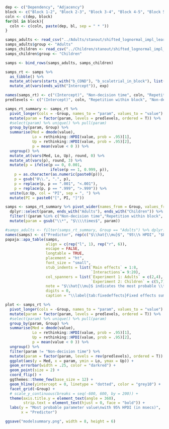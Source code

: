 
```r
dep <- c("Dependency", "Adjacency") 
block <- c("Block 1-2", "Block 2-3", "Block 3-4", "Block 4-5", "Block 5-6", "Block 6-7")
coln <- c(dep, block)
for(bl in block){
  coln <- c(coln, paste(dep, bl, sep = " * "))
}

samps_adults <- read_csv("../Adults/stanout/shifted_lognormal_impl_learning_adults_posterior.csv")
samps_adults$group <- "Adults"
samps_children <- read_csv("../Children/stanout/shifted_lognormal_impl_learning_children_posterior.csv")
samps_children$group <- "Children"

samps <- bind_rows(samps_adults, samps_children)

samps_rt <- samps %>%
  as_tibble() %>%
  mutate_at(vars(starts_with("b_COND"), "b_scaletrial_in_block"), list(~ (exp(b_Intercept + ./4) - exp(b_Intercept)))) %>%
  mutate_at(vars(ends_with("Intercept")), exp)

names(samps_rt) <- c("(Intercept)", "Non-decision time", coln, "Repetition within block", "Group")
predlevels <- c("(Intercept)", coln, "Repetition within block", "Non-decision time")

samps_rt_summary <- samps_rt %>%  
  pivot_longer(cols = -Group, names_to = "param", values_to = "value") %>%
  mutate(param = factor(param, levels = predlevels, ordered = T)) %>%
  #select(param) %>% unique() %>% pull(param)
  group_by(param, Group) %>%
  summarise(Med = dmode(value),
            Lo = rethinking::HPDI(value, prob = .95)[1],
            Up = rethinking::HPDI(value, prob = .95)[2],
            p = mean(value < 0 )) %>%
  ungroup() %>%
  mutate_at(vars(Med, Lo, Up), round, 0) %>%
  mutate_at(vars(p), round, 3) %>%
  mutate(p = ifelse(p == 0, 0.001, 
                    ifelse(p == 1, 0.999, p)),
    p = as.character(as.numeric(paste0(p))),
    p = gsub("0\\.", ".", p),
    p = replace(p, p == ".001", "<.001"),
    p = replace(p, p == ".999", ">.999")) %>%
  unite(Lo:Up, col = "PI", sep = ", ") %>%
  mutate(PI = paste0("[", PI, "]"))


```


```r
samps <- samps_rt_summary %>% pivot_wider(names_from = Group, values_from = Med:p) %>%
  dplyr::select(param, ends_with("Adults"), ends_with("Children")) %>%
  filter(!(param %in% c("Non-decision time","Repetition within block", "(Intercept)"))) %>%
  mutate(param = gsub("\\*", "$\\\\times$", param))

#samps_adults <- filter(samps_rt_summary, Group == "Adults") %>% dplyr::select(-Group)
names(samps) <- c("Predictor", rep(c("$\\hat{\\mu}$", "95\\% HPDI", "$P(\\hat{\\mu}<0)$"), 2))
papaja::apa_table(samps,
                  align = c(rep("l", 1), rep("r", 6)), 
                  escape = FALSE, 
                  longtable = TRUE,
                  placement = "ht",
                  font_size = "small", 
                  stub_indents = list(`Main effects` = 1:8, 
                                      `Interactions`= 9:20),
                  col_spanners = list(`Experiment 1: Adults` = c(2,4),
                                      `Experiment 2: Children` = c(5,7)),
                  note = "$\\hat{\\mu}$ indicates the most probable \\textit{a posteriori} parameter value. 95\\% HPDI is the range containing 95\\% of the posterior probability mass. $P(\\hat{\\mu}<0)$ is the posterior probability that the true parameter value is smaller than 0. '$\\times$' indicates interactions.",
                  digits = 0,
                  caption = "\\label{tab:fixedeffects}Fixed effects summary of the models fitted for the reaction-time data of Experiment 1 and Experiment 2. Shown are the estimated effects for Adjacency (levels: adjacent, nonadjacent), Dependency (levels: dependency, baseline), Block (levels: 1-7), and all by-Block 2-way interactions with Dependency and Adjacency. Effects summarised as the most probable parameter value $\\hat{\\mu}$ with 95\\% HPDIs are shown in msecs.")
```



```r
plot <- samps_rt %>%  
  pivot_longer(cols = -Group, names_to = "param", values_to = "value") %>%
  mutate(param = factor(param, levels = predlevels, ordered = T)) %>%
  #select(param) %>% unique() %>% pull(param)
  group_by(param, Group) %>%
  summarise(Med = dmode(value),
            Lo = rethinking::HPDI(value, prob = .95)[1],
            Up = rethinking::HPDI(value, prob = .95)[2],
            p = mean(value < 0 )) %>%
  ungroup() %>%
  filter(param != "Non-decision time") %>%
  mutate(param = factor(param, levels = rev(predlevels), ordered = T)) %>%
  ggplot(aes(y = Med, x = param, ymin = Lo, ymax = Up)) +
  geom_errorbar(width = .25, color = "darkred") +
  geom_point(size = 2) +
  coord_flip() +
  ggthemes::theme_few(base_size = 12) +
  geom_hline(yintercept = 0, linetype = "dotted", color = "grey10") +
  facet_grid(~Group) +
  # scale_y_continuous(breaks = seq(-600, 600, by = 200)) +
  theme(axis.title.y = element_text(angle = 360),
        strip.text = element_text(hjust = 0, face = "bold")) +
  labs(y = "Most probable parameter value\nwith 95% HPDI (in msecs)",
       x = "Predictor") 

ggsave("modelsummary.png", width = 8, height = 6)
```

